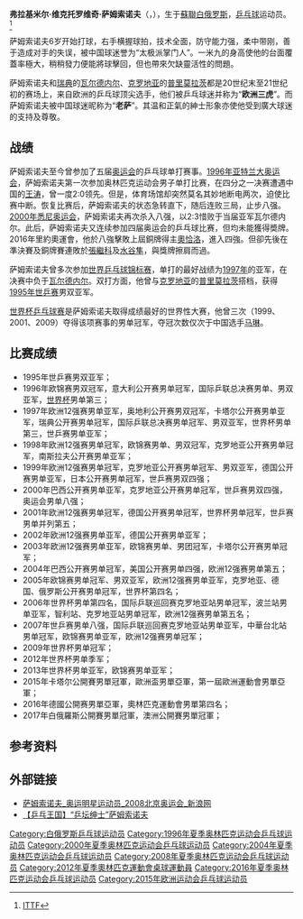{{noteTA|G1=Table Tennis}}
{{Infobox 乒乓球
| playername              = 萨姆索诺夫
| image                   = Mondial Ping - Men's Singles - Round 4 - Kenta Matsudaira-Vladimir Samsonov - 40.jpg
| imagesize               = 250px
| caption                 = 
| fullname                = {{lang|be|Уладзімір Віктаравіч Самсонаў}}
| nicknames               = 老萨、太极派掌门人
| birthdate               = {{birth date and age|1976|4|11}}
| birthplace              = {{URS}}[[白俄羅斯蘇維埃社會主義共和國|白俄罗斯]][[明斯克|明斯克]]
| height                  = 1.89 m
| weight                  = 83 kg
| event                   = 男子单打
| hrank                   = 1
| date_of_highest_ranking = 
| rank                    = 5（2008年8月14日）
| nationality                 = {{BLR}}
| medaltemplates=
{{MedalSport | 男子[[乒乓球|乒乓球]]}}
{{MedalCountry | {{BLR}} }}
{{MedalCompetition | [[歐洲運動會|歐洲運動會]]}}
{{MedalSilver|[[2015年歐洲運動會乒乓球比賽|2015 巴庫]]|男子單打}}
{{MedalCompetition | [[世界乒乓球錦標賽|世界乒乓球錦標賽]]}}
{{MedalSilver|1995年 天津|男子雙打}}
{{MedalSilver|1997年 曼徹斯頓|男子單打}}
{{MedalBronze|1999年 燕豪芬|男子雙打}}
{{MedalCompetition | [[世界盃乒乓球賽|世界盃乒乓球賽]]}}
{{MedalBronze|1996年 尼姆|男子單打}}
{{MedalBronze|1997年 尼姆|男子單打}}
{{MedalGold|1999年 小欖|男子單打}}
{{MedalGold|2001年 庫馬約爾|男子單打}}
{{MedalGold|2009年 莫斯科|男子單打}}
{{MedalBronze|2012年 利物浦|男子單打}}
{{MedalSilver|2013年 韋爾維耶|男子單打}}
}}

'''弗拉基米尔·维克托罗维奇·萨姆索诺夫'''（{{lang-be|'''Уладзімір Віктаравіч Самсонаў'''}}，{{bd|1976年|4月11日}}），生于[[白俄羅斯蘇維埃社會主義共和國|蘇聯白俄罗斯]]，[[乒乓球|乒乓球]]运动员。<ref>[http://www.ittfranking.com/cgi-bin/ttplayer.cgi?number=108246&lang=0&format=summary/ ITTF]</ref>

萨姆索诺夫6岁开始打球，右手横握球拍，技术全面，防守能力强，柔中带刚，善于造成对手的失误，被中国球迷誉为“太极派掌门人”。一米九的身高使他的台面覆蓋率極大，稍稍發力便能將球擊回，但也帶來欠缺靈活性的問題。

萨姆索诺夫和[[瑞典|瑞典]]的[[瓦尔德内尔|瓦尔德内尔]]、[[克罗地亚|克罗地亚]]的[[普里莫拉茨|普里莫拉茨]]都是20世纪末至21世纪初的赛场上，来自欧洲的乒乓球顶尖选手，他们被乒乓球迷并称为“'''欧洲三虎'''”。而萨姆索诺夫被中国球迷昵称为“'''老萨'''”。其温和正氣的紳士形象亦使他受到廣大球迷的支持及尊敬。

== 战绩 ==
萨姆索诺夫至今曾参加了五届[[奥运会|奥运会]]的乒乓球单打赛事。[[1996年奥林匹克运动会|1996年亚特兰大奥运会]]，萨姆索诺夫第一次参加奥林匹克运动会男子单打比赛，在四分之一决赛遭遇中国的[[王涛　(乒乓球运动员)|王涛]]，曾一度2:0领先。但是，体育场馆却突然莫名其妙地断电两次，迫使比赛中断。恢复比赛后，萨姆索诺夫的状态急转直下，随后连败三局，止步八强。[[2000年奥林匹克运动会|2000年悉尼奥运会]]，萨姆索诺夫再次杀入八强，以2:3惜败于当届亚军瓦尔德内尔。此后，萨姆索诺夫又连续参加四届奥运会的乒乓球比赛，但均未能獲得奬牌。2016年里約奧運會，他於八強擊敗上屆銅牌得主[[迪米特里·奧恰洛夫|奧恰洛]]，進入四強。但卻先後在準決賽及銅牌賽連敗於[[張繼科|張繼科]]及[[水谷隼|水谷隼]]，與獎牌擦肩而過。

萨姆索诺夫曾多次参加[[世界乒乓球锦标赛|世界乒乓球锦标赛]]，单打的最好战绩为[[1997年世界乒乓球锦标赛|1997年]]的亚军，在决赛中负于[[瓦尔德内尔|瓦尔德内尔]]。双打方面，他曾与[[克罗地亚|克罗地亚]]的[[普里莫拉茨|普里莫拉茨]]搭档，获得[[1995年世界乒乓球锦标赛|1995年世乒赛]]男双亚军。

[[世界杯乒乓球赛|世界杯乒乓球赛]]是萨姆索诺夫取得成绩最好的世界性大赛，他曾三次（1999、2001、2009）夺得该项赛事的男单冠军，夺冠次数仅次于中国选手[[马琳|马琳]]。

==比赛成绩==
*1995年世乒赛男双亚军；
*1996年欧锦赛男双冠军，意大利公开赛男单冠军，国际乒联总决赛男单、男双亚军，[[世界杯乒乓球赛|世界杯]]男单第三；
*1997年欧洲12强赛男单亚军，奥地利公开赛男双冠军，卡塔尔公开赛男单亚军，瑞典公开赛男单冠军，国际乒联总决赛男单冠军、男双亚军，世界杯男单第三，世乒赛男单亚军；
*1998年欧洲12强赛男单冠军，欧锦赛男单、男双冠军，克罗地亚公开赛男单冠军，南斯拉夫公开赛男单亚军；
*1999年欧洲12强赛男单冠军，克罗地亚公开赛男单冠军、男双亚军，德国公开赛男单亚军，日本公开赛男单冠军，世乒赛男双四强；
*2000年巴西公开赛男单亚军，克罗地亚公开赛男单冠军，世乒赛男双四强，奥运会男单八强；
*2001年欧洲12强赛男单冠军，德国公开赛男单冠军，世界杯男单冠军，世乒赛男单并列第五；
*2002年欧洲12强赛男单亚军，德国公开赛男单亚军；
*2003年欧洲12强赛男单亚军，欧锦赛男单、男团冠军，卡塔尔公开赛男单冠军；
*2004年巴西公开赛男单冠军，美国公开赛男单四强，欧洲12强赛男单第五；
*2005年欧锦赛男单冠军、男双亚军，欧洲12强赛男单亚军，克罗地亚、德国、俄罗斯公开赛男单冠军，世界杯第四名；
*2006年世界杯男单第四名，国际乒联巡回赛克罗地亚站男单冠军，波兰站男单亚军，智利站、克罗地亚站男单冠军，欧洲12强赛男单第五名；
*2007年世乒赛男单八强，国际乒联巡回赛克罗地亚站男单亚军，中華台北站男单冠军，欧锦赛男单亚军，欧洲12强赛男单冠军；
*2009年世界杯男单冠军；
*2012年世界杯男单季军；
*2013年世界杯男单亚军，欧锦赛男单亚军； 
*2015年卡塔尔公開賽男單冠軍，歐洲盃男單亞軍，第一屆歐洲運動會男單亞軍；
*2016年德國公開赛男單亞軍，奧林匹克運動會男單第四名；
*2017年白俄羅斯公開賽男單冠軍，澳洲公開賽男單冠軍；

== 参考资料 ==
{{reflist}}

== 外部链接 ==
* [https://web.archive.org/web/20080915033030/http://2008.sina.com.cn/star/samsonov_vladimir/index.shtml 萨姆索诺夫_奥运明星运动员_2008北京奥运会_新浪网]
* [http://v.youku.com/v_show/id_XNDcyMTk2Mjc2.html 【乒乓王国】“乒坛绅士”萨姆索诺夫] {{Wayback|url=http://v.youku.com/v_show/id_XNDcyMTk2Mjc2.html |date=20200606220427 }}

{{世界杯乒乓球赛男子单打冠军}}
{{欧洲乒乓球锦标赛男子单打冠军}}
{{欧洲乒乓球锦标赛男子双打冠军}}
{{欧洲乒乓球锦标赛混合双打冠军}}
{{欧洲乒乓球锦标赛男子团体冠军}}
{{乒乓球男單世界第一}}

{{Authority control}}
{{DEFAULTSORT:Samsonov, Vladimir}}
[[Category:白俄罗斯乒乓球运动员|Category:白俄罗斯乒乓球运动员]]
[[Category:1996年夏季奥林匹克运动会乒乓球运动员|Category:1996年夏季奥林匹克运动会乒乓球运动员]]
[[Category:2000年夏季奥林匹克运动会乒乓球运动员|Category:2000年夏季奥林匹克运动会乒乓球运动员]]
[[Category:2004年夏季奥林匹克运动会乒乓球运动员|Category:2004年夏季奥林匹克运动会乒乓球运动员]]
[[Category:2008年夏季奥林匹克运动会乒乓球运动员|Category:2008年夏季奥林匹克运动会乒乓球运动员]]
[[Category:2012年夏季奧林匹克運動會桌球運動員|Category:2012年夏季奧林匹克運動會桌球運動員]]
[[Category:2016年夏季奥林匹克运动会乒乓球运动员|Category:2016年夏季奥林匹克运动会乒乓球运动员]]
[[Category:2015年欧洲运动会乒乓球运动员|Category:2015年欧洲运动会乒乓球运动员]]
